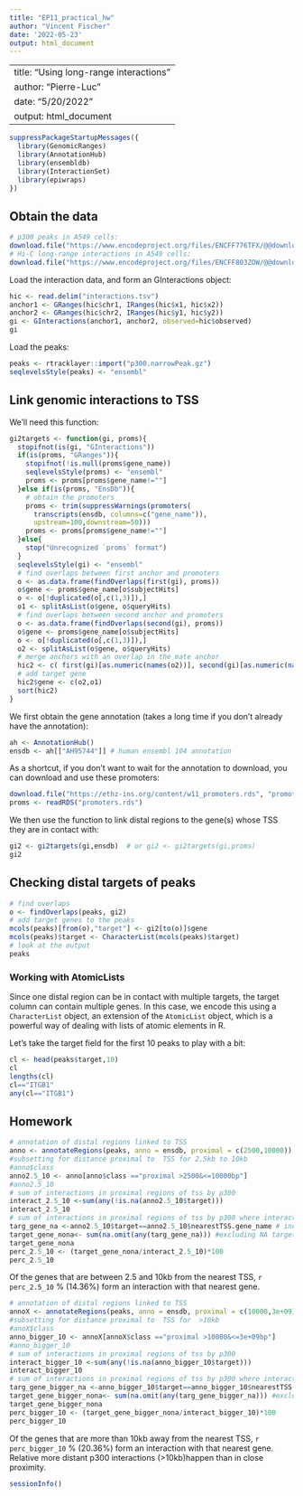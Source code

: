 ---
title: "EP11_practical_hw"
author: "Vincent Fischer"
date: '2022-05-23'
output: html_document
---

---
title: "Using long-range interactions"
author: "Pierre-Luc"
date: "5/20/2022"
output: html_document
---

```{r}
suppressPackageStartupMessages({
  library(GenomicRanges)
  library(AnnotationHub)
  library(ensembldb)
  library(InteractionSet)
  library(epiwraps)
})
```

## Obtain the data

```{r}
# p300 peaks in A549 cells:
download.file("https://www.encodeproject.org/files/ENCFF776TFX/@@download/ENCFF776TFX.bed.gz", "p300.narrowPeak.gz")
# Hi-C long-range interactions in A549 cells:
download.file("https://www.encodeproject.org/files/ENCFF803ZOW/@@download/ENCFF803ZOW.tsv", "interactions.tsv")
```

Load the interaction data, and form an GInteractions object:

```{r}
hic <- read.delim("interactions.tsv")
anchor1 <- GRanges(hic$chr1, IRanges(hic$x1, hic$x2))
anchor2 <- GRanges(hic$chr2, IRanges(hic$y1, hic$y2))
gi <- GInteractions(anchor1, anchor2, observed=hic$observed)
gi
```

Load the peaks:

```{r}
peaks <- rtracklayer::import("p300.narrowPeak.gz")
seqlevelsStyle(peaks) <- "ensembl"
```

## Link genomic interactions to TSS

We'll need this function:

```{r}
gi2targets <- function(gi, proms){
  stopifnot(is(gi, "GInteractions"))
  if(is(proms, "GRanges")){
    stopifnot(!is.null(proms$gene_name))
    seqlevelsStyle(proms) <- "ensembl"
    proms <- proms[proms$gene_name!=""]
  }else if(is(proms, "EnsDb")){
    # obtain the promoters
    proms <- trim(suppressWarnings(promoters(
      transcripts(ensdb, columns=c("gene_name")),
      upstream=100,downstream=50)))
    proms <- proms[proms$gene_name!=""]
  }else{
    stop("Unrecognized `proms` format")
  }
  seqlevelsStyle(gi) <- "ensembl"
  # find overlaps between first anchor and promoters
  o <- as.data.frame(findOverlaps(first(gi), proms))
  o$gene <- proms$gene_name[o$subjectHits]
  o <- o[!duplicated(o[,c(1,3)]),]
  o1 <- splitAsList(o$gene, o$queryHits)
  # find overlaps between second anchor and promoters
  o <- as.data.frame(findOverlaps(second(gi), proms))
  o$gene <- proms$gene_name[o$subjectHits]
  o <- o[!duplicated(o[,c(1,3)]),]
  o2 <- splitAsList(o$gene, o$queryHits)
  # merge anchors with an overlap in the mate anchor
  hic2 <- c( first(gi)[as.numeric(names(o2))], second(gi)[as.numeric(names(o1))] )
  # add target gene
  hic2$gene <- c(o2,o1)
  sort(hic2)
}
```

We first obtain the gene annotation (takes a long time if you don't already have the annotation):

```{r}
ah <- AnnotationHub()
ensdb <- ah[["AH95744"]] # human ensembl 104 annotation
```

As a shortcut, if you don't want to wait for the annotation to download, you can download and use these promoters:

```{r, eval=FALSE}
download.file("https://ethz-ins.org/content/w11_promoters.rds", "promoters.rds")
proms <- readRDS("promoters.rds")
```


We then use the function to link distal regions to the gene(s) whose TSS they are in contact with:

```{r}
gi2 <- gi2targets(gi,ensdb)  # or gi2 <- gi2targets(gi,proms)
gi2
```

## Checking distal targets of peaks

```{r}
# find overlaps
o <- findOverlaps(peaks, gi2)
# add target genes to the peaks
mcols(peaks)[from(o),"target"] <- gi2[to(o)]$gene
mcols(peaks)$target <- CharacterList(mcols(peaks)$target)
# look at the output
peaks
```
### Working with AtomicLists

Since one distal region can be in contact with multiple targets, the target column can contain multiple genes. In this case, we encode this using a `CharacterList` object, an extension of the `AtomicList` object, which is a powerful way of dealing with lists of atomic elements in R.

Let's take the target field for the first 10 peaks to play with a bit:

```{r, eval=FALSE}
cl <- head(peaks$target,10)
cl
lengths(cl)
cl=="ITGB1"
any(cl=="ITGB1")
```
## Homework

```{r}
# annotation of distal regions linked to TSS  
anno <- annotateRegions(peaks, anno = ensdb, proximal = c(2500,10000))
#subsetting for distance proximal to  TSS for 2.5kb to 10kb
#anno$class
anno2.5_10 <- anno[anno$class =="proximal >2500&<=10000bp"]
#anno2.5_10
# sum of interactions in proximal regions of tss by p300
interact_2.5_10 <-sum(any(!is.na(anno2.5_10$target)))
interact_2.5_10
# sum of interactions in proximal regions of tss by p300 where interactions == nearest TSS
targ_gene_na <-anno2.5_10$target==anno2.5_10$nearestTSS.gene_name # including NA targets
target_gene_nona<- sum(na.omit(any(targ_gene_na))) #excluding NA targets
target_gene_nona
perc_2.5_10 <- (target_gene_nona/interact_2.5_10)*100
perc_2.5_10
```
Of the genes that are between 2.5 and 10kb from the nearest TSS, `r perc_2.5_10` % (14.36%) form an interaction with that nearest gene.

```{r}
# annotation of distal regions linked to TSS  
annoX <- annotateRegions(peaks, anno = ensdb, proximal = c(10000,3e+09)) #3e+09 for max bp length, whole genome
#subsetting for distance proximal to  TSS for  >10kb
#anoX$class
anno_bigger_10 <- annoX[annoX$class =="proximal >10000&<=3e+09bp"]
#anno_bigger_10
# sum of interactions in proximal regions of tss by p300
interact_bigger_10 <-sum(any(!is.na(anno_bigger_10$target)))
interact_bigger_10
# sum of interactions in proximal regions of tss by p300 where interactions == nearest TSS
targ_gene_bigger_na <-anno_bigger_10$target==anno_bigger_10$nearestTSS.gene_name # including NA targets
target_gene_bigger_nona<- sum(na.omit(any(targ_gene_bigger_na))) #excluding NA targets
target_gene_bigger_nona
perc_bigger_10 <- (target_gene_bigger_nona/interact_bigger_10)*100
perc_bigger_10

```
Of the genes that are more than 10kb away from the nearest TSS, `r perc_bigger_10` % (20.36%) form an interaction with that nearest gene. Relative more distant p300 interactions (>10kb)happen than in close proximity.

```{r}
sessionInfo()
```

